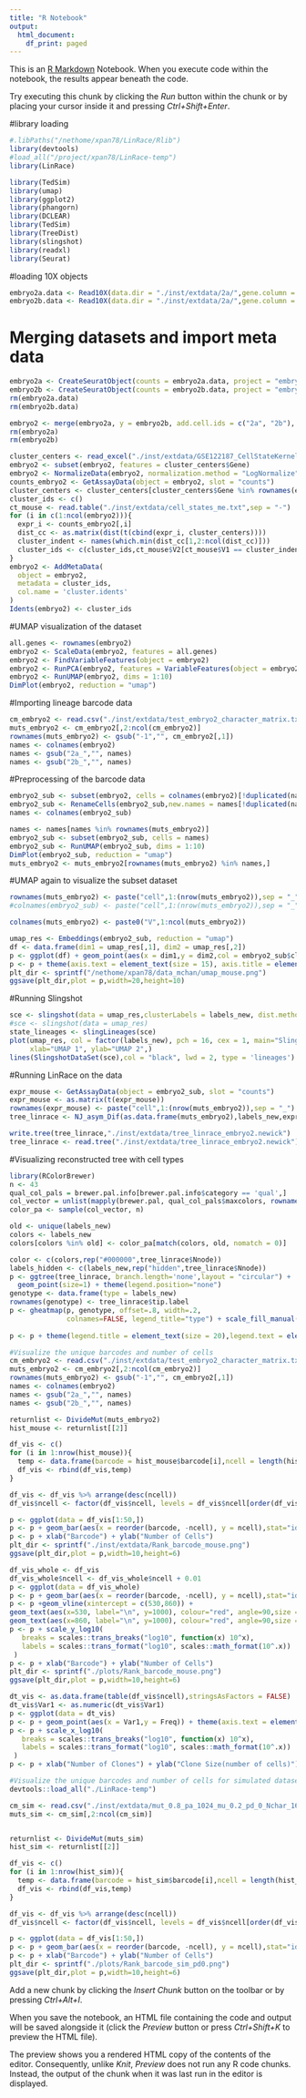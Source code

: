 ```yaml
---
title: "R Notebook"
output:
  html_document:
    df_print: paged
---
```


This is an [R Markdown](http://rmarkdown.rstudio.com) Notebook. When you execute code within the notebook, the results appear beneath the code. 

Try executing this chunk by clicking the *Run* button within the chunk or by placing your cursor inside it and pressing *Ctrl+Shift+Enter*. 

#library loading
```r
#.libPaths("/nethome/xpan78/LinRace/Rlib")
library(devtools)
#load_all("/project/xpan78/LinRace-temp")
library(LinRace)

library(TedSim)
library(umap)
library(ggplot2)
library(phangorn)
library(DCLEAR)
library(TedSim)
library(TreeDist)
library(slingshot)
library(readxl)
library(Seurat)
```

#loading 10X objects
```r
embryo2a.data <- Read10X(data.dir = "./inst/extdata/2a/",gene.column = 1)
embryo2b.data <- Read10X(data.dir = "./inst/extdata/2a/",gene.column = 1)
```

# Merging datasets and import meta data
```r
embryo2a <- CreateSeuratObject(counts = embryo2a.data, project = "embryo2a", min.cells = 3, min.features = 200)
embryo2b <- CreateSeuratObject(counts = embryo2b.data, project = "embryo2b", min.cells = 3, min.features = 200)
rm(embryo2a.data)
rm(embryo2b.data)

embryo2 <- merge(embryo2a, y = embryo2b, add.cell.ids = c("2a", "2b"), project = "embryo2")
rm(embryo2a)
rm(embryo2b)

cluster_centers <- read_excel("./inst/extdata/GSE122187_CellStateKernels.xls")
embryo2 <- subset(embryo2, features = cluster_centers$Gene)
embryo2 <- NormalizeData(embryo2, normalization.method = "LogNormalize", scale.factor = 10000)
counts_embryo2 <- GetAssayData(object = embryo2, slot = "counts")
cluster_centers <- cluster_centers[cluster_centers$Gene %in% rownames(embryo2),2:ncol(cluster_centers)]
cluster_ids <- c()
ct_mouse <- read.table("./inst/extdata/cell_states_me.txt",sep = "-")
for (i in c(1:ncol(embryo2))){
  expr_i <- counts_embryo2[,i]
  dist_cc <- as.matrix(dist(t(cbind(expr_i, cluster_centers))))
  cluster_indent <- names(which.min(dist_cc[1,2:ncol(dist_cc)]))
  cluster_ids <- c(cluster_ids,ct_mouse$V2[ct_mouse$V1 == cluster_indent])
}
embryo2 <- AddMetaData(
  object = embryo2,
  metadata = cluster_ids,
  col.name = 'cluster.idents'
)
Idents(embryo2) <- cluster_ids
```

#UMAP visualization of the dataset
```r
all.genes <- rownames(embryo2)
embryo2 <- ScaleData(embryo2, features = all.genes)
embryo2 <- FindVariableFeatures(object = embryo2)
embryo2 <- RunPCA(embryo2, features = VariableFeatures(object = embryo2), npc = 50)
embryo2 <- RunUMAP(embryo2, dims = 1:10)
DimPlot(embryo2, reduction = "umap")
```

#Importing lineage barcode data
```r
cm_embryo2 <- read.csv("./inst/extdata/test_embryo2_character_matrix.txt",sep = "\t")
muts_embryo2 <- cm_embryo2[,2:ncol(cm_embryo2)]
rownames(muts_embryo2) <- gsub("-1","", cm_embryo2[,1])
names <- colnames(embryo2)
names <- gsub("2a_","", names)
names <- gsub("2b_","", names)
```

#Preprocessing of the barcode data
```r
embryo2_sub <- subset(embryo2, cells = colnames(embryo2)[!duplicated(names)])
embryo2_sub <- RenameCells(embryo2_sub,new.names = names[!duplicated(names)])
names <- colnames(embryo2_sub)

names <- names[names %in% rownames(muts_embryo2)]
embryo2_sub <- subset(embryo2_sub, cells = names)
embryo2_sub <- RunUMAP(embryo2_sub, dims = 1:10)
DimPlot(embryo2_sub, reduction = "umap")
muts_embryo2 <- muts_embryo2[rownames(muts_embryo2) %in% names,]
```

#UMAP again to visualize the subset dataset
```r
rownames(muts_embryo2) <- paste("cell",1:(nrow(muts_embryo2)),sep = "_")
#colnames(embryo2_sub) <- paste("cell",1:(nrow(muts_embryo2)),sep = "_")

colnames(muts_embryo2) <- paste0("V",1:ncol(muts_embryo2))

umap_res <- Embeddings(embryo2_sub, reduction = "umap")
df <- data.frame(dim1 = umap_res[,1], dim2 = umap_res[,2])
p <- ggplot(df) + geom_point(aes(x = dim1,y = dim2,col = embryo2_sub$cluster.idents)) + labs(col = "Cluster ID") + xlab("UMAP 1") + ylab("UMAP 2")
p <- p + theme(axis.text = element_text(size = 15), axis.title = element_text(size = 20),legend.title = element_text(size = 15),legend.text = element_text(size = 15))
plt_dir <- sprintf("/nethome/xpan78/data_mchan/umap_mouse.png")
ggsave(plt_dir,plot = p,width=20,height=10)
```

#Running Slingshot
```r
sce <- slingshot(data = umap_res,clusterLabels = labels_new, dist.method = "simple",start.clus = " primitive/definitive endoderm")
#sce <- slingshot(data = umap_res)
state_lineages <- slingLineages(sce)
plot(umap_res, col = factor(labels_new), pch = 16, cex = 1, main="Slingshot State Lineages",
     xlab="UMAP 1", ylab="UMAP 2",)
lines(SlingshotDataSet(sce),col = "black", lwd = 2, type = 'lineages')
```

#Running LinRace on the data
```r
expr_mouse <- GetAssayData(object = embryo2_sub, slot = "counts")
expr_mouse <- as.matrix(t(expr_mouse))
rownames(expr_mouse) <- paste("cell",1:(nrow(muts_embryo2)),sep = "_")
tree_linrace <- NJ_asym_Dif(as.data.frame(muts_embryo2),labels_new,expr_mouse,state_lineages,max_Iter = 500)

write.tree(tree_linrace,"./inst/extdata/tree_linrace_embryo2.newick")
tree_linrace <- read.tree("./inst/extdata/tree_linrace_embryo2.newick")
```

#Visualizing reconstructed tree with cell types
```r
library(RColorBrewer)
n <- 43
qual_col_pals = brewer.pal.info[brewer.pal.info$category == 'qual',]
col_vector = unlist(mapply(brewer.pal, qual_col_pals$maxcolors, rownames(qual_col_pals)))
color_pa <- sample(col_vector, n)

old <- unique(labels_new)
colors <- labels_new
colors[colors %in% old] <- color_pa[match(colors, old, nomatch = 0)]

color <- c(colors,rep("#000000",tree_linrace$Nnode))
labels_hidden <- c(labels_new,rep("hidden",tree_linrace$Nnode))
p <- ggtree(tree_linrace, branch.length='none',layout = "circular") +
  geom_point(size=1) + theme(legend.position="none")
genotype <- data.frame(type = labels_new)
rownames(genotype) <- tree_linrace$tip.label
p <- gheatmap(p, genotype, offset=.8, width=.2,
              colnames=FALSE, legend_title="type") + scale_fill_manual(breaks=unique(labels_new),
                                                                       values=color_pa, name="type")
p <- p + theme(legend.title = element_text(size = 20),legend.text = element_text(size = 15))
```

```r
#Visualize the unique barcodes and number of cells
cm_embryo2 <- read.csv("./inst/extdata/test_embryo2_character_matrix.txt",sep = "\t")
muts_embryo2 <- cm_embryo2[,2:ncol(cm_embryo2)]
rownames(muts_embryo2) <- gsub("-1","", cm_embryo2[,1])
names <- colnames(embryo2)
names <- gsub("2a_","", names)
names <- gsub("2b_","", names)

returnlist <- DivideMut(muts_embryo2)
hist_mouse <- returnlist[[2]]

df_vis <- c()
for (i in 1:nrow(hist_mouse)){
  temp <- data.frame(barcode = hist_mouse$barcode[i],ncell = length(hist_mouse$cellids[[i]])) 
  df_vis <- rbind(df_vis,temp)
}

df_vis <- df_vis %>% arrange(desc(ncell))
df_vis$ncell <- factor(df_vis$ncell, levels = df_vis$ncell[order(df_vis$ncell, decreasing = TRUE)])

p <- ggplot(data = df_vis[1:50,])
p <- p + geom_bar(aes(x = reorder(barcode, -ncell), y = ncell),stat="identity", fill="steelblue") + theme(axis.text.x = element_text(angle = 90, vjust = 0.5, hjust=1)) + theme(axis.text = element_text(size = 15), axis.title = element_text(size = 20),legend.title = element_text(size = 15),legend.text = element_text(size = 15))
p <- p + xlab("Barcode") + ylab("Number of Cells") 
plt_dir <- sprintf("./inst/extdata/Rank_barcode_mouse.png")
ggsave(plt_dir,plot = p,width=10,height=6)

df_vis_whole <- df_vis
df_vis_whole$ncell <- df_vis_whole$ncell + 0.01
p <- ggplot(data = df_vis_whole)
p <- p + geom_bar(aes(x = reorder(barcode, -ncell), y = ncell),stat="identity", fill="steelblue") + theme(axis.text.x = element_text(angle = 90, vjust = 0.5, hjust=1)) + theme(axis.text.y = element_text(size = 15), axis.title = element_text(size = 20),legend.title = element_text(size = 15),legend.text = element_text(size = 15),axis.ticks.x = element_blank(),axis.text.x = element_blank())
p <- p +geom_vline(xintercept = c(530,860)) + 
geom_text(aes(x=530, label="\n", y=1000), colour="red", angle=90,size = 5) +
geom_text(aes(x=860, label="\n", y=1000), colour="red", angle=90,size = 5)
p <- p + scale_y_log10(
   breaks = scales::trans_breaks("log10", function(x) 10^x),
   labels = scales::trans_format("log10", scales::math_format(10^.x))
 )
p <- p + xlab("Barcode") + ylab("Number of Cells") 
plt_dir <- sprintf("./plots/Rank_barcode_mouse.png")
ggsave(plt_dir,plot = p,width=10,height=6)

dt_vis <- as.data.frame(table(df_vis$ncell),stringsAsFactors = FALSE)
dt_vis$Var1 <- as.numeric(dt_vis$Var1)
p <- ggplot(data = dt_vis)
p <- p + geom_point(aes(x = Var1,y = Freq)) + theme(axis.text = element_text(size = 15), axis.title = element_text(size = 20),legend.title = element_text(size = 15),legend.text = element_text(size = 15))
p <- p + scale_x_log10(
   breaks = scales::trans_breaks("log10", function(x) 10^x),
   labels = scales::trans_format("log10", scales::math_format(10^.x))
 )
p <- p + xlab("Number of Clones") + ylab("Clone Size(number of cells)")
```


```r
#Visualize the unique barcodes and number of cells for simulated datasets
devtools::load_all("./LinRace-temp")

cm_sim <- read.csv("./inst/extdata/mut_0.8_pa_1024_mu_0.2_pd_0_Nchar_16_run_10.csv",sep = ",")
muts_sim <- cm_sim[,2:ncol(cm_sim)]


returnlist <- DivideMut(muts_sim)
hist_sim <- returnlist[[2]]

df_vis <- c()
for (i in 1:nrow(hist_sim)){
  temp <- data.frame(barcode = hist_sim$barcode[i],ncell = length(hist_sim$cellids[[i]])) 
  df_vis <- rbind(df_vis,temp)
}

df_vis <- df_vis %>% arrange(desc(ncell))
df_vis$ncell <- factor(df_vis$ncell, levels = df_vis$ncell[order(df_vis$ncell, decreasing = TRUE)])

p <- ggplot(data = df_vis[1:50,])
p <- p + geom_bar(aes(x = reorder(barcode, -ncell), y = ncell),stat="identity", fill="steelblue") + theme(axis.text.x = element_text(angle = 90, vjust = 0.5, hjust=1)) + theme(axis.text = element_text(size = 15), axis.title = element_text(size = 20),legend.title = element_text(size = 15),legend.text = element_text(size = 15))
p <- p + xlab("Barcode") + ylab("Number of Cells") 
plt_dir <- sprintf("./plots/Rank_barcode_sim_pd0.png")
ggsave(plt_dir,plot = p,width=10,height=6)


```




Add a new chunk by clicking the *Insert Chunk* button on the toolbar or by pressing *Ctrl+Alt+I*.

When you save the notebook, an HTML file containing the code and output will be saved alongside it (click the *Preview* button or press *Ctrl+Shift+K* to preview the HTML file).

The preview shows you a rendered HTML copy of the contents of the editor. Consequently, unlike *Knit*, *Preview* does not run any R code chunks. Instead, the output of the chunk when it was last run in the editor is displayed.
